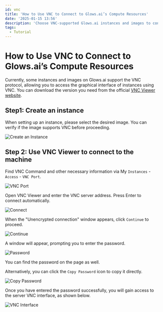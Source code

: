 ```yaml
---
id: vnc
title: 'How to Use VNC to Connect to Glows.ai’s Compute Resources'
date: '2025-01-15 13:56'
description: 'Choose VNC-supported Glows.ai instances and images to continue working on the graphical interface.'
tags:
  - Tutorial
---
```


# How to Use VNC to Connect to Glows.ai’s Compute Resources

Currently, some instances and images on Glows.ai support the VNC protocol, allowing you to access the graphical interface of instances using VNC.
You can download the version you need from the official [VNC Viewer website](https://www.realvnc.com/en/).

## **Step1: Create an instance**

When setting up an instance, please select the desired image. You can verify if the image supports VNC before proceeding.

![Create an Instance](./img/tutorials-images/03.VNC/01.CreateAnInstance.PNG)

## **Step 2: Use VNC Viewer to connect to the machine**

Find VNC Command and other necessary information via My `Instances` - `Access` - `VNC Port`.

![VNC Port](./img/tutorials-images/03.VNC/02.VNCPort.PNG)

Open VNC Viewer and enter the VNC server address. Press Enter to connect automatically.

![Connect](./img/tutorials-images/03.VNC/03.Connect.PNG)

When the "Unencrypted connection" window appears, click `Continue` to proceed.

![Continue](./img/tutorials-images/03.VNC/04.Continue.PNG)

A window will appear, prompting you to enter the password.

![Password](./img/tutorials-images/03.VNC/05.Password.png)

You can find the password on the page as well.

Alternatively, you can click the `Copy Password` icon to copy it directly.

![Copy Password](./img/tutorials-images/03.VNC/06.CopyPassword.png)

Once you have entered the password successfully, you will gain access to the server VNC interface, as shown below.

![VNC Interface](./img/tutorials-images/03.VNC/07.VNCInterface.png)
